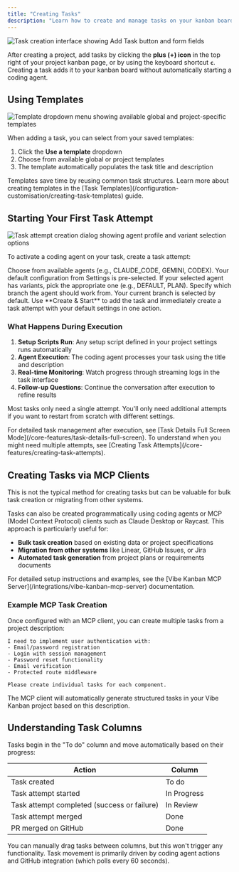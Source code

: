 ```yaml
---
title: "Creating Tasks"
description: "Learn how to create and manage tasks on your kanban board, including using templates, starting coding agents, and understanding task states"
---
```


<Frame>
<img src="/images/screenshot-create-task.png" alt="Task creation interface showing Add Task button and form fields" />
</Frame>

After creating a project, add tasks by clicking the **plus (+) icon** in the top right of your project kanban page, or by using the keyboard shortcut **`c`**. Creating a task adds it to your kanban board without automatically starting a coding agent.

## Using Templates

<Frame>
<img src="/images/screenshot-create-task-template-dropdown.png" alt="Template dropdown menu showing available global and project-specific templates" />
</Frame>

When adding a task, you can select from your saved templates:

1. Click the **Use a template** dropdown
2. Choose from available global or project templates
3. The template automatically populates the task title and description

<Note>
Templates save time by reusing common task structures. Learn more about creating templates in the [Task Templates](/configuration-customisation/creating-task-templates) guide.
</Note>

## Starting Your First Task Attempt

<Frame>
<img src="/images/screenshot-create-task-attempt.png" alt="Task attempt creation dialog showing agent profile and variant selection options" />
</Frame>

To activate a coding agent on your task, create a task attempt:

<Steps>
<Step title="Select your agent profile">
  Choose from available agents (e.g., CLAUDE_CODE, GEMINI, CODEX). Your default configuration from Settings is pre-selected.
</Step>

<Step title="Choose a variant">
  If your selected agent has variants, pick the appropriate one (e.g., DEFAULT, PLAN).
</Step>

<Step title="Set the base branch">
  Specify which branch the agent should work from. Your current branch is selected by default.
</Step>
</Steps>

<Tip>
Use **Create & Start** to add the task and immediately create a task attempt with your default settings in one action.
</Tip>

### What Happens During Execution

1. **Setup Scripts Run**: Any setup script defined in your project settings runs automatically
2. **Agent Execution**: The coding agent processes your task using the title and description  
3. **Real-time Monitoring**: Watch progress through streaming logs in the task interface
4. **Follow-up Questions**: Continue the conversation after execution to refine results

Most tasks only need a single attempt. You'll only need additional attempts if you want to restart from scratch with different settings.

<Note>
For detailed task management after execution, see [Task Details Full Screen Mode](/core-features/task-details-full-screen). To understand when you might need multiple attempts, see [Creating Task Attempts](/core-features/creating-task-attempts).
</Note>

## Creating Tasks via MCP Clients

<Warning>
This is not the typical method for creating tasks but can be valuable for bulk task creation or migrating from other systems.
</Warning>

Tasks can also be created programmatically using coding agents or MCP (Model Context Protocol) clients such as Claude Desktop or Raycast. This approach is particularly useful for:

- **Bulk task creation** based on existing data or project specifications
- **Migration from other systems** like Linear, GitHub Issues, or Jira
- **Automated task generation** from project plans or requirements documents

<Tip>
For detailed setup instructions and examples, see the [Vibe Kanban MCP Server](/integrations/vibe-kanban-mcp-server) documentation.
</Tip>

### Example MCP Task Creation

Once configured with an MCP client, you can create multiple tasks from a project description:

```
I need to implement user authentication with:
- Email/password registration
- Login with session management  
- Password reset functionality
- Email verification
- Protected route middleware

Please create individual tasks for each component.
```

The MCP client will automatically generate structured tasks in your Vibe Kanban project based on this description.

## Understanding Task Columns

Tasks begin in the "To do" column and move automatically based on their progress:

| Action | Column |
|--------|---------|
| Task created | To do |
| Task attempt started | In Progress |
| Task attempt completed (success or failure) | In Review |
| Task attempt merged | Done |
| PR merged on GitHub | Done |

<Info>
You can manually drag tasks between columns, but this won't trigger any functionality. Task movement is primarily driven by coding agent actions and GitHub integration (which polls every 60 seconds).
</Info>
